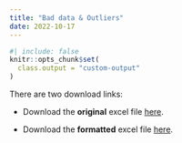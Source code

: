```yaml
---
title: "Bad data & Outliers"
date: 2022-10-17
---
```


```r
#| include: false
knitr::opts_chunk$set(
  class.output = "custom-output"
)
```

There are two download links:

 - Download the **original** excel file [here](https://drive.google.com/uc?export=download&id=1HuzLyyIt0Ihh8crV2qV1qahC_lB3Zj2G).
 
 - Download the **formatted** excel file [here](https://drive.google.com/uc?export=download&id=1xUDsQPI9kIRHYpNOvaOS4kYgOiXA15LD).
 
 